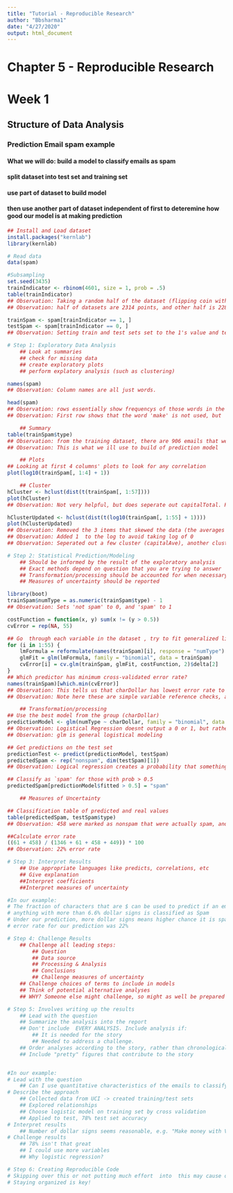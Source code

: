 ```yaml
---
title: "Tutorial - Reproducible Research"
author: "Bbsharma1"
date: "4/27/2020"
output: html_document
---
```



# Chapter 5 - Reproducible Research

# Week 1


## Structure of Data Analysis

### Prediction Email spam example

#### What we will do: build a model to classify emails as spam
####  split dataset into test set and training set
####  use part of dataset to build model
####  then use another part of dataset independent of first to deteremine how good our model is at making prediction
```r
## Install and Load dataset
install.packages("kernlab")
library(kernlab)
```

```r
# Read data
data(spam)

#Subsampling
set.seed(3435)
trainIndicator <- rbinom(4601, size = 1, prob = .5)
table(trainIndicator)
## Observation: Taking a random half of the dataset (flipping coin with rbinom function with 50% probability) to seperate the dataset into 2 pieces
## Observation: half of datasets are 2314 points, and other half is 2287

trainSpam <- spam[trainIndicator == 1, ]
testSpam <- spam[trainIndicator == 0, ]
## Observation: Setting train and test sets set to the 1's value and test set as 0 values
```

```r
# Step 1: Exploratory Data Analysis
    ## Look at summaries
    ## check for missing data
    ## create exploratory plots
    ## perform explatory analysis (such as clustering)

names(spam)
## Observation: Column names are all just words. 

head(spam)
## Observation: rows essentially show frequencys of those words in the emails. 
## Observation: First row shows that the word 'make' is not used, but 'address', 'all', and 'our' is found within  that first email. The value indicated for those columns indicates frequency of that word in the email, so address is used .64 times

    ## Summary
table(trainSpam$type)
## Observation: from the training dataset, there are 906 emails that were marked as spam
## Observation: This is what we ill use to build of prediction model

    ## Plots
## Looking at first 4 columns' plots to look for any correlation 
plot(log10(trainSpam[, 1:4] + 1))

    ## Cluster
hCluster <- hclust(dist(t(trainSpam[, 1:57])))
plot(hCluster)
## Observation: Not very helpful, but does seperate out capitalTotal. Redo this, but transform out the predictor space (type)

hClusterUpdated <- hclust(dist(t(log10(trainSpam[, 1:55] + 1))))
plot(hClusterUpdated)
## Observation: Removed the 3 items that skewed the data (the averages aka capitalTotal, capitalLong, capitalAve) (and type )
## Observation: Added 1  to the log to avoid taking log of 0 
## Observation: Seperated out a few cluster (capitalAve), another cluster at (will, you and your)
```

```r
# Step 2: Statistical Prediction/Modeling
    ## Should be informed by the result of the exploratory analysis
    ## Exact methods depend on question that you are trying to answer
    ## Transformation/processing should be accounted for when necessary 
    ## Measures of uncertainty should be reported

library(boot)
trainSpam$numType = as.numeric(trainSpam$type) - 1
## Observation: Sets 'not spam' to 0, and 'spam' to 1

costFunction = function(x, y) sum(x != (y > 0.5))
cvError = rep(NA, 55)

## Go  through each variable in the dataset , try to fit generalized linear model (logistical regression in this case) in order to predict if the email is spam based on one single variable. 
for (i in 1:55) {
    lmFormula = reformulate(names(trainSpam)[i], response = "numType")
    glmFit = glm(lmFormula, family = "binomial", data = trainSpam)
    cvError[i] = cv.glm(trainSpam, glmFit, costFunction, 2)$delta[2]
}
## Which predictor has minimum cross-validated error rate?
names(trainSpam)[which.min(cvError)]
## Observation: This tells us that charDollar has lowest error rate to determine the emails that are spam, so we will use charDollar to compare with the other test set
## Observation: Note here these are simple variable reference checks, and we  could build more complex ones if needed.

    ## Transformation/processing
## Use the best model from the group (charDollar)
predictionModel <- glm(numType ~ charDollar, family = "binomial", data = trainSpam)
## Observation: Logistical Regression doesnt output a 0 or 1, but rather a probability that the message is spam
## Observation: glm is general logistical modeling

## Get predictions on the test set
predictionTest <- predict(predictionModel, testSpam)
predictedSpam <- rep("nonspam", dim(testSpam)[1])
## Observation: Logical regression creates a probability that something is or isnt, in this case is or is not spam

## Classify as `spam' for those with prob > 0.5
predictedSpam[predictionModel$fitted > 0.5] = "spam"

    ## Measures of Uncertainty

## Classification table of predicted and real values
table(predictedSpam, testSpam$type)
## Observation: 458 were marked as nonspam that were actually spam, and 61 were classified as spam that were not spam.

##Calculate error rate
((61 + 458) / (1346 + 61 + 458 + 449)) * 100
## Observation: 22% error rate
```

```r
# Step 3: Interpret Results
    ## Use appropriate languages like predicts, correlations, etc
    ## Give explanation
    ##Interpret coefficients
    ##Interpret measures of uncertainty

#In our example:
# The fraction of characters that are $ can be used to predict if an email is spam
# anything with more than 6.6% dollar signs is classified as Spam
# Under our prediction, more dollar signs means higher chance it is spam 
# error rate for our prediction was 22%
```

```r
# Step 4: Challenge Results
    ## Challenge all leading steps:
        ## Question
        ## Data source
        ## Processing & Analysis
        ## Conclusions
        ## Challenge measures of uncertainty
    ## Challenge choices of terms to include in models
    ## Think of potential alternative analyses
    ## WHY? Someone else might challenge, so might as well be prepared and analyse yourself.

```


```bash
# Step 5: Involves writing up the results
    ## Lead with the question
    ## Summarize the analysis into the report
    ## Don't include  EVERY ANALYSIS. Include analysis if:
        ## It is needed for the story
        ## Needed to address a challenge.
    ## Order analyses according to the story, rather than chronologically
    ## Include "pretty" figures that contribute to the story


#In our example:
# Lead with the question
    ## Can I use quantitative characteristics of the emails to classify them as SPAM/HAM?
# Describe the approach
    ## Collected data from UCI -> created training/test sets
    ## Explored relationships
    ## Choose logistic model on training set by cross validation
    ## Applied to test, 78% test set accuracy
# Interpret results
    ## Number of dollar signs seems reasonable, e.g. "Make money with Viagra \$ \$ \$ \$!"
# Challenge results
    ## 78% isn't that great
    ## I could use more variables
    ## Why logistic regression?
```


```r
# Step 6: Creating Reproducible Code
# Skipping over this or not putting much effort  into  this may cause others to not validate your work or  trash it based on not being able to test it themselves.
# Staying organized is key!
```




